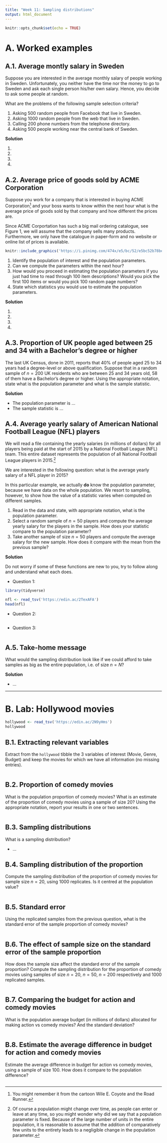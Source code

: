 ```yaml
---
title: "Week 11: Sampling distributions"
output: html_document
---
```


```r
knitr::opts_chunk$set(echo = TRUE)
```

# A. Worked examples


## A.1. Average montly salary in Sweden

Suppose you are interested in the average monthly salary of people working in Sweden. Unfortunately, you neither have the time nor the money to go to Sweden and ask each single person his/her own salary.
Hence, you decide to ask some people at random.

What are the problems of the following sample selection criteria?

1. Asking 500 random people from Facebook that live in Sweden.
2. Asking 1000 random people from the web that live in Sweden.
3. Calling 200 phone numbers from the telephone directory.
4. Asking 500 people working near the central bank of Sweden.

**Solution**

1. 
2. 
3. 
4. 



## A.2. Average price of goods sold by ACME Corporation

Suppose you work for a company that is interested in buying ACME Corporation^[You might remember it from the cartoon Wile E. Coyote and the Road Runner.] and your boss wants to know within the next hour what is the average price of goods sold by that company and how different the prices are.

Since ACME Corportation has such a big mail ordering catalogue, see Figure 1, we will assume that the company sells many products. Furthermore, we only have the catalogue in paper-form and no website or online list of prices is available.

```r
knitr::include_graphics('https://i.pinimg.com/474x/e5/bc/52/e5bc52b78be204a8d6d1f4932492ea3d--bugs-bunny-coyote.jpg')
```

1. Identify the population of interest and the population parameters.
2. Can we compute the parameters within the next hour?
3. How would you proceed in estimating the population parameters if you just had time to read through 100 item descriptions? Would you pick the first 100 items or would you pick 100 random page numbers?
4. State which statistics you would use to estimate the population parameters.


**Solution**

1. 
2. 
3. 
4. 




## A.3. Proportion of UK people aged between 25 and 34 with a Bachelor's degree or higher

The last UK Census, done in 2011, reports that 40% of people aged 25 to 34 years had a degree-level or above qualification.
Suppose that in a random sample of $n = 200$ UK residents who are between 25 and 34 years old, 58 of them have a Bachelor's degree or higher. 
Using the appropriate notation, state what is the population parameter and what is the sample statistic.

**Solution**

- The population parameter is ...
- The sample statistic is ...



## A.4. Average yearly salary of American National Football League (NFL) players

We will read a file containing the yearly salaries (in millions of dollars) for all players being paid at the start of 2015 by a National Football League (NFL) team.
This entire dataset represents the population of all National Football League players in 2015.^[Of course a population might change over time, as people can enter or leave at any time, so you might wonder why did we say that a population parameter is fixed. Because of the large number of units in the entire population, it is reasonable to assume that the addition of comparatively few units to the entirety leads to a negligible change in the population parameter.]

We are interested in the following question: what is the average yearly salary of a NFL player in 2015?

In this particular example, we actually **do** know the population parameter, because we have data on the whole population. We resort to sampling, however, to show how the value of a statistic varies when computed on different samples.

1. Read in the data and state, with appropriate notation, what is the population parameter.
2. Select a random sample of $n = 50$ players and compute the average yearly salary for the players in the sample. How does your statistic compare to the population parameter?
3. Take another sample of size $n = 50$ players and compute the average salary for the new sample. How does it compare with the mean from the previous sample?


**Solution**

Do not worry if some of these functions are new to you, try to follow along and understand what each does.

- Question 1:
```r
library(tidyverse)

nfl <- read_tsv('https://edin.ac/2TexAFA')
head(nfl)
```



- Question 2:
```r

```


- Question 3:
```r

```



## A.5. Take-home message

What would the sampling distribution look like if we could afford to take samples as big as the entire population, i.e. of size $n = N$?

**Solution**

- ...


---

# B. Lab: Hollywood movies

```r
hollywood <- read_tsv('https://edin.ac/2N9yHms')
hollywood
```


## B.1. Extracting relevant variables

Extract from the `hollywood` tibble the 3 variables of interest (Movie, Genre, Budget) and keep the movies for which we have all information (no missing entries).

```r

```



## B.2. Proportion of comedy movies

What is the population proportion of comedy movies?
What is an estimate of the proportion of comedy movies using a sample of size 20?
Using the appropriate notation, report your results in one or two sentences.

```r

```


## B.3. Sampling distributions

What is a sampling distribution?

- ...


## B.4. Sampling distribution of the proportion

Compute the sampling distribution of the proportion of comedy movies for sample size $n = 20$, using 1000 replicates. Is it centred at the population value?

```r

```


## B.5. Standard error

Using the replicated samples from the previous question, what is the standard error of the sample proportion of comedy movies?

```r

```


## B.6. The effect of sample size on the standard error of the sample proportion

How does the sample size affect the standard error of the sample proportion?
Compute the sampling distribution for the proportion of comedy movies using samples of size $n = 20$, $n = 50$, $n = 200$ respectively and 1000 replicated samples.

```r

```


## B.7. Comparing the budget for action and comedy movies

What is the population average budget (in millions of dollars) allocated for making action vs comedy movies? And the standard deviation?

```r

```


## B.8. Estimate the average difference in budget for action and comedy movies

Estimate the average difference in budget for action vs comedy movies, using a sample of size 100. How does it compare to the population difference?

```r

```

